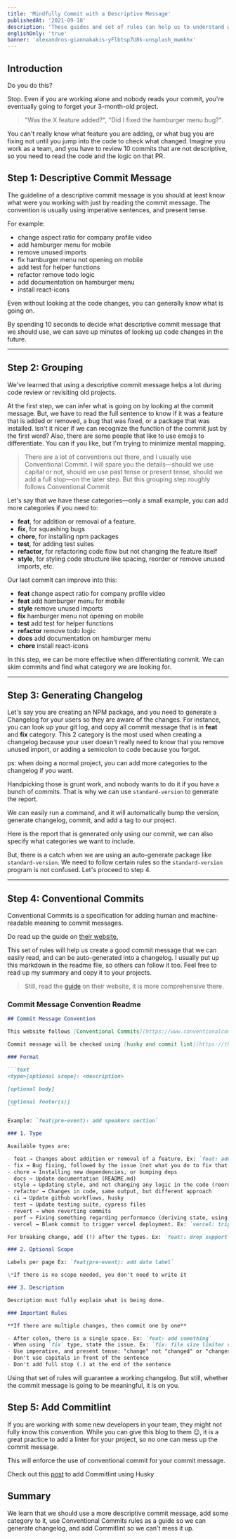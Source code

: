 ```yaml
---
title: 'Mindfully Commit with a Descriptive Message'
publishedAt: '2021-09-18'
description: 'These guides and set of rules can help us to understand what is going on just by looking at the git log.'
englishOnly: 'true'
banner: 'alexandros-giannakakis-yFlbtsp7U8k-unsplash_mwmkhx'
---
```


## Introduction

Do you do this?

<figure
  className='mx-auto rounded-sm shadow-md dark:shadow-none'
  style={{ maxWidth: 508 }}
>
  <CloudinaryImg
    className='bg-gray-500'
    publicId='theodorusclarence/blogs/mindful-commit-message/0-bad-example_lf3eop'
    alt='0-bad-example'
    width={508}
    height={284}
  />
</figure>

Stop. Even if you are working alone and nobody reads your commit, you're eventually going to forget your 3-month-old project.

> "Was the X feature added?", "Did I fixed the hamburger menu bug?".

You can't really know what feature you are adding, or what bug you are fixing not until you jump into the code to check what changed. Imagine you work as a team, and you have to review 10 commits that are not descriptive, so you need to read the code and the logic on that PR.

## Step 1: Descriptive Commit Message

The guideline of a descriptive commit message is you should at least know what were you working with just by reading the commit message. The convention is usually using imperative sentences, and present tense.

For example:

- change aspect ratio for company profile video
- add hamburger menu for mobile
- remove unused imports
- fix hamburger menu not opening on mobile
- add test for helper functions
- refactor remove todo logic
- add documentation on hamburger menu
- install react-icons

Even without looking at the code changes, you can generally know what is going on.

By spending 10 seconds to decide what descriptive commit message that we should use, we can save up minutes of looking up code changes in the future.

---

## Step 2: Grouping

We've learned that using a descriptive commit message helps a lot during code review or revisiting old projects.

At the first step, we can infer what is going on by looking at the commit message. But, we have to read the full sentence to know if it was a feature that is added or removed, a bug that was fixed, or a package that was installed. Isn't it nicer if we can recognize the function of the commit just by the first word? Also, there are some people that like to use emojis to differentiate. You can if you like, but I'm trying to minimize mental mapping.

> There are a lot of conventions out there, and I usually use Conventional Commit. I will spare you the details—should we use capital or not, should we use past tense or present tense, should we add a full stop—on the later step. But this grouping step roughly follows Conventional Commit

Let's say that we have these categories—only a small example, you can add more categories if you need to:

- **feat**, for addition or removal of a feature.
- **fix**, for squashing bugs
- **chore**, for installing npm packages
- **test**, for adding test suites
- **refactor**, for refactoring code flow but not changing the feature itself
- **style**, for styling code structure like spacing, reorder or remove unused imports, etc.

Our last commit can improve into this:

- **feat** change aspect ratio for company profile video
- **feat** add hamburger menu for mobile
- **style** remove unused imports
- **fix** hamburger menu not opening on mobile
- **test** add test for helper functions
- **refactor** remove todo logic
- **docs** add documentation on hamburger menu
- **chore** install react-icons

In this step, we can be more effective when differentiating commit. We can skim commits and find what category we are looking for.

---

## Step 3: Generating Changelog

Let's say you are creating an NPM package, and you need to generate a Changelog for your users so they are aware of the changes. For instance, you can look up your git log, and copy all commit message that is in **feat** and **fix** category. This 2 category is the most used when creating a changelog because your user doesn't really need to know that you remove unused import, or adding a semicolon to code because you forgot.

ps: when doing a normal project, you can add more categories to the changelog if you want.

Handpicking those is grunt work, and nobody wants to do it if you have a bunch of commits. That is why we can use `standard-version` to generate the report.

<figure
  className='mx-auto rounded-sm shadow-md dark:shadow-none'
  style={{ maxWidth: 524 }}
>
  <CloudinaryImg
    className='bg-gray-500'
    publicId='theodorusclarence/blogs/mindful-commit-message/1-standard-version_rhrvwc'
    alt='1-standard-version'
    width={524}
    height={178}
  />
</figure>

We can easily run a command, and it will automatically bump the version, generate changelog, commit, and add a tag to our project.

<figure className='overflow-hidden rounded-sm shadow-md dark:shadow-none'>
  <CloudinaryImg
    className='bg-gray-500'
    publicId='theodorusclarence/blogs/mindful-commit-message/2-changelog_i5qge7'
    alt='2-changelog'
    width={977}
    height={371}
  />
</figure>

Here is the report that is generated only using our commit, we can also specify what categories we want to include.

But, there is a catch when we are using an auto-generate package like `standard-version`. We need to follow certain rules so the `standard-version` program is not confused. Let's proceed to step 4.

---

## Step 4: Conventional Commits

Conventional Commits is a specification for adding human and machine-readable meaning to commit messages.

Do read up the guide on [their website.](https://www.conventionalcommits.org/en/v1.0.0/)

This set of rules will help us create a good commit message that we can easily read, and can be auto-generated into a changelog. I usually put up this markdown in the readme file, so others can follow it too. Feel free to read up my summary and copy it to your projects.

> Still, read the [guide](https://www.conventionalcommits.org/en/v1.0.0/) on their website, it is more comprehensive there.

### Commit Message Convention Readme

````markdown
## Commit Message Convention

This website follows [Conventional Commits](https://www.conventionalcommits.org/en/v1.0.0/)

Commit message will be checked using [husky and commit lint](https://theodorusclarence.com/library/husky-commitlint-prettier), you can't commit if not using the proper convention below.

### Format

```text
<type>[optional scope]: <description>

[optional body]

[optional footer(s)]
```

Example: `feat(pre-event): add speakers section`

### 1. Type

Available types are:

- feat → Changes about addition or removal of a feature. Ex: `feat: add table on landing page`, `feat: remove table from landing page`
- fix → Bug fixing, followed by the issue (not what you do to fix that bug). Ex: `fix: illustration overflows in mobile view`
- chore → Installing new dependencies, or bumping deps
- docs → Update documentation (README.md)
- style → Updating style, and not changing any logic in the code (reorder imports, fix whitespace, remove comments)
- refactor → Changes in code, same output, but different approach
- ci → Update github workflows, husky
- test → Update testing suite, cypress files
- revert → when reverting commits
- perf → Fixing something regarding performance (deriving state, using memo, callback)
- vercel → Blank commit to trigger vercel deployment. Ex: `vercel: trigger deployment`

For breaking change, add (!) after the types. Ex: `feat!: drop support for internet explorer`

### 2. Optional Scope

Labels per page Ex: `feat(pre-event): add date label`

\*If there is no scope needed, you don't need to write it

### 3. Description

Description must fully explain what is being done.

### Important Rules

**If there are multiple changes, then commit one by one**

- After colon, there is a single space. Ex: `feat: add something`
- When using `fix` type, state the issue. Ex: `fix: file size limiter not working`
- Use imperative, and present tense: "change" not "changed" or "changes"
- Don't use capitals in front of the sentence
- Don't add full stop (.) at the end of the sentence
````

Using that set of rules will guarantee a working changelog. But still, whether the commit message is going to be meaningful, it is on you.

## Step 5: Add Commitlint

If you are working with some new developers in your team, they might not fully know this convention. While you can give this blog to them 😉, it is a great practice to add a linter for your project, so no one can mess up the commit message.

<figure
  className='mx-auto rounded-sm shadow-md dark:shadow-none'
  style={{ maxWidth: 752 }}
>
  <CloudinaryImg
    className='bg-gray-500'
    publicId='theodorusclarence/blogs/mindful-commit-message/3-commitlint_cxclqa'
    alt='3-commitlint'
    width={752}
    height={300}
  />
</figure>

This will enforce the use of conventional commit for your commit message.

Check out this [post](https://theodorusclarence.com/library/husky-commitlint-prettier#2-add-commitlint) to add Commitlint using Husky

## Summary

We learn that we should use a more descriptive commit message, add some category to it, use Conventional Commits rules as a guide so we can generate changelog, and add Commitlint so we can't mess it up.

